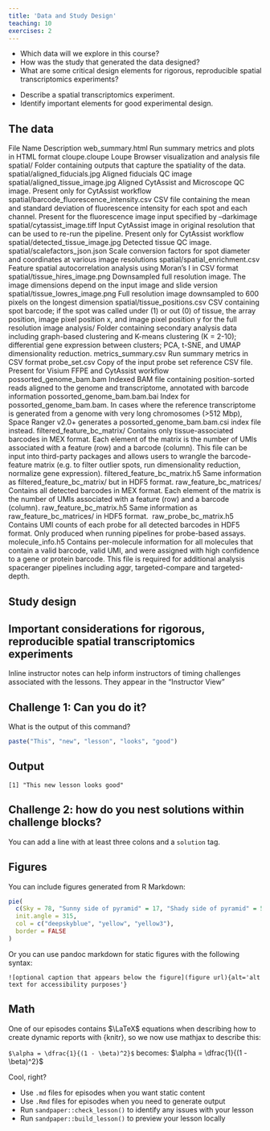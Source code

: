 ```yaml
---
title: 'Data and Study Design'
teaching: 10
exercises: 2
---
```


:::::::::::::::::::::::::::::::::::::: questions 

- Which data will we explore in this course?
- How was the study that generated the data designed?
- What are some critical design elements for rigorous, reproducible spatial transcriptomics experiments?

::::::::::::::::::::::::::::::::::::::::::::::::

::::::::::::::::::::::::::::::::::::: objectives

- Describe a spatial transcriptomics experiment.
- Identify important elements for good experimental design.

::::::::::::::::::::::::::::::::::::::::::::::::

## The data

File Name	Description
web_summary.html	Run summary metrics and plots in HTML format
cloupe.cloupe	Loupe Browser visualization and analysis file
spatial/	Folder containing outputs that capture the spatiality of the data.
spatial/aligned_fiducials.jpg	Aligned fiducials QC image
spatial/aligned_tissue_image.jpg	Aligned CytAssist and Microscope QC image. Present only for CytAssist workflow
spatial/barcode_fluorescence_intensity.csv	CSV file containing the mean and standard deviation of fluorescence intensity for each spot and each channel. Present for the fluorescence image input specified by --darkimage
spatial/cytassist_image.tiff	Input CytAssist image in original resolution that can be used to re-run the pipeline. Present only for CytAssist workflow
spatial/detected_tissue_image.jpg	Detected tissue QC image.
spatial/scalefactors_json.json	Scale conversion factors for spot diameter and coordinates at various image resolutions
spatial/spatial_enrichment.csv	Feature spatial autocorrelation analysis using Moran's I in CSV format
spatial/tissue_hires_image.png	Downsampled full resolution image. The image dimensions depend on the input image and slide version
spatial/tissue_lowres_image.png	Full resolution image downsampled to 600 pixels on the longest dimension
spatial/tissue_positions.csv	CSV containing spot barcode; if the spot was called under (1) or out (0) of tissue, the array position, image pixel position x, and image pixel position y for the full resolution image
analysis/	Folder containing secondary analysis data including graph-based clustering and K-means clustering (K = 2-10); differential gene expression between clusters; PCA, t-SNE, and UMAP dimensionality reduction.
metrics_summary.csv	Run summary metrics in CSV format
probe_set.csv	Copy of the input probe set reference CSV file. Present for Visium FFPE and CytAssist workflow
possorted_genome_bam.bam	Indexed BAM file containing position-sorted reads aligned to the genome and transcriptome, annotated with barcode information
possorted_genome_bam.bam.bai	Index for possorted_genome_bam.bam. In cases where the reference transcriptome is generated from a genome with very long chromosomes (>512 Mbp), Space Ranger v2.0+ generates a possorted_genome_bam.bam.csi index file instead.
filtered_feature_bc_matrix/	Contains only tissue-associated barcodes in MEX format. Each element of the matrix is the number of UMIs associated with a feature (row) and a barcode (column). This file can be input into third-party packages and allows users to wrangle the barcode-feature matrix (e.g. to filter outlier spots, run dimensionality reduction, normalize gene expression).
filtered_feature_bc_matrix.h5	Same information as filtered_feature_bc_matrix/ but in HDF5 format.
raw_feature_bc_matrices/	Contains all detected barcodes in MEX format. Each element of the matrix is the number of UMIs associated with a feature (row) and a barcode (column).
raw_feature_bc_matrix.h5	Same information as raw_feature_bc_matrices/ in HDF5 format.
﻿ raw_probe_bc_matrix.h5	Contains UMI counts of each probe for all detected barcodes in HDF5 format. Only produced when running pipelines for probe-based assays.
molecule_info.h5	Contains per-molecule information for all molecules that contain a valid barcode, valid UMI, and were assigned with high confidence to a gene or protein barcode. This file is required for additional analysis spaceranger pipelines including aggr, targeted-compare and targeted-depth.

## Study design


## Important considerations for rigorous, reproducible spatial transcriptomics experiments
:::::::::::::::::::::::::::::::::::::::::::::::::::::::::::::::::::: instructor

Inline instructor notes can help inform instructors of timing challenges
associated with the lessons. They appear in the "Instructor View"

::::::::::::::::::::::::::::::::::::::::::::::::::::::::::::::::::::::::::::::::

::::::::::::::::::::::::::::::::::::: challenge 

## Challenge 1: Can you do it?

What is the output of this command?

```r
paste("This", "new", "lesson", "looks", "good")
```

:::::::::::::::::::::::: solution 

## Output
 
```output
[1] "This new lesson looks good"
```

:::::::::::::::::::::::::::::::::


## Challenge 2: how do you nest solutions within challenge blocks?

:::::::::::::::::::::::: solution 

You can add a line with at least three colons and a `solution` tag.

:::::::::::::::::::::::::::::::::
::::::::::::::::::::::::::::::::::::::::::::::::

## Figures

You can include figures generated from R Markdown:

```r
pie(
  c(Sky = 78, "Sunny side of pyramid" = 17, "Shady side of pyramid" = 5), 
  init.angle = 315, 
  col = c("deepskyblue", "yellow", "yellow3"), 
  border = FALSE
)
```
Or you can use pandoc markdown for static figures with the following syntax:

`![optional caption that appears below the figure](figure url){alt='alt text for
accessibility purposes'}`


## Math

One of our episodes contains $\LaTeX$ equations when describing how to create
dynamic reports with {knitr}, so we now use mathjax to describe this:

`$\alpha = \dfrac{1}{(1 - \beta)^2}$` becomes: $\alpha = \dfrac{1}{(1 - \beta)^2}$

Cool, right?

::::::::::::::::::::::::::::::::::::: keypoints 

- Use `.md` files for episodes when you want static content
- Use `.Rmd` files for episodes when you need to generate output
- Run `sandpaper::check_lesson()` to identify any issues with your lesson
- Run `sandpaper::build_lesson()` to preview your lesson locally

::::::::::::::::::::::::::::::::::::::::::::::::

